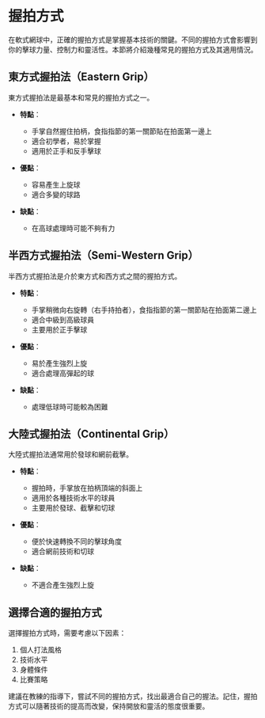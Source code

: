 # 握拍方式

在軟式網球中，正確的握拍方式是掌握基本技術的關鍵。不同的握拍方式會影響到你的擊球力量、控制力和靈活性。本節將介紹幾種常見的握拍方式及其適用情況。

## 東方式握拍法（Eastern Grip）

東方式握拍法是最基本和常見的握拍方式之一。

- **特點**：
  - 手掌自然握住拍柄，食指指節的第一關節貼在拍面第一邊上
  - 適合初學者，易於掌握
  - 適用於正手和反手擊球

- **優點**：
  - 容易產生上旋球
  - 適合多變的球路

- **缺點**：
  - 在高球處理時可能不夠有力

## 半西方式握拍法（Semi-Western Grip）

半西方式握拍法是介於東方式和西方式之間的握拍方式。

- **特點**：
  - 手掌稍微向右旋轉（右手持拍者），食指指節的第一關節貼在拍面第二邊上
  - 適合中級到高級球員
  - 主要用於正手擊球

- **優點**：
  - 易於產生強烈上旋
  - 適合處理高彈起的球

- **缺點**：
  - 處理低球時可能較為困難

## 大陸式握拍法（Continental Grip）

大陸式握拍法通常用於發球和網前截擊。

- **特點**：
  - 握拍時，手掌放在拍柄頂端的斜面上
  - 適用於各種技術水平的球員
  - 主要用於發球、截擊和切球

- **優點**：
  - 便於快速轉換不同的擊球角度
  - 適合網前技術和切球

- **缺點**：
  - 不適合產生強烈上旋

## 選擇合適的握拍方式

選擇握拍方式時，需要考慮以下因素：

1. 個人打法風格
2. 技術水平
3. 身體條件
4. 比賽策略

建議在教練的指導下，嘗試不同的握拍方式，找出最適合自己的握法。記住，握拍方式可以隨著技術的提高而改變，保持開放和靈活的態度很重要。
